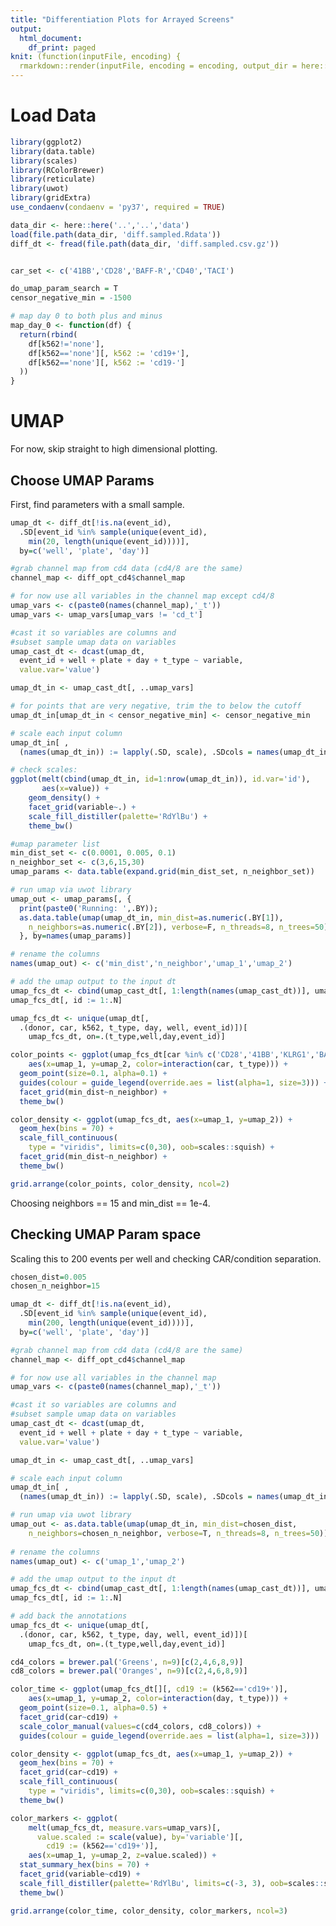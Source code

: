 ```yaml
---
title: "Differentiation Plots for Arrayed Screens"
output:
  html_document:
    df_print: paged
knit: (function(inputFile, encoding) {
  rmarkdown::render(inputFile, encoding = encoding, output_dir = here::here('..','..','html'))})
---
```


# Load Data 
```r
library(ggplot2)
library(data.table)
library(scales)
library(RColorBrewer)
library(reticulate)
library(uwot)
library(gridExtra)
use_condaenv(condaenv = 'py37', required = TRUE)

data_dir <- here::here('..','..','data')
load(file.path(data_dir, 'diff.sampled.Rdata'))
diff_dt <- fread(file.path(data_dir, 'diff.sampled.csv.gz'))


car_set <- c('41BB','CD28','BAFF-R','CD40','TACI')

do_umap_param_search = T
censor_negative_min = -1500

# map day 0 to both plus and minus
map_day_0 <- function(df) {
  return(rbind(
    df[k562!='none'],
    df[k562=='none'][, k562 := 'cd19+'],
    df[k562=='none'][, k562 := 'cd19-']
  ))
}
```

# UMAP


For now, skip straight to high dimensional plotting.

## Choose UMAP Params

First, find parameters with a small sample.
```r
umap_dt <- diff_dt[!is.na(event_id), 
  .SD[event_id %in% sample(unique(event_id), 
    min(20, length(unique(event_id))))],
  by=c('well', 'plate', 'day')]

#grab channel map from cd4 data (cd4/8 are the same)
channel_map <- diff_opt_cd4$channel_map

# for now use all variables in the channel map except cd4/8
umap_vars <- c(paste0(names(channel_map),'_t'))
umap_vars <- umap_vars[umap_vars != 'cd_t']

#cast it so variables are columns and
#subset sample umap data on variables
umap_cast_dt <- dcast(umap_dt, 
  event_id + well + plate + day + t_type ~ variable, 
  value.var='value')

umap_dt_in <- umap_cast_dt[, ..umap_vars]

# for points that are very negative, trim the to below the cutoff
umap_dt_in[umap_dt_in < censor_negative_min] <- censor_negative_min

# scale each input column
umap_dt_in[ , 
  (names(umap_dt_in)) := lapply(.SD, scale), .SDcols = names(umap_dt_in)]

# check scales:
ggplot(melt(cbind(umap_dt_in, id=1:nrow(umap_dt_in)), id.var='id'), 
       aes(x=value)) +
    geom_density() +
    facet_grid(variable~.) +
    scale_fill_distiller(palette='RdYlBu') +
    theme_bw()

#umap parameter list
min_dist_set <- c(0.0001, 0.005, 0.1)
n_neighbor_set <- c(3,6,15,30)
umap_params <- data.table(expand.grid(min_dist_set, n_neighbor_set))

# run umap via uwot library
umap_out <- umap_params[, {
  print(paste0('Running: ',.BY)); 
  as.data.table(umap(umap_dt_in, min_dist=as.numeric(.BY[1]),
    n_neighbors=as.numeric(.BY[2]), verbose=F, n_threads=8, n_trees=50))
  }, by=names(umap_params)]

# rename the columns
names(umap_out) <- c('min_dist','n_neighbor','umap_1','umap_2')

# add the umap output to the input dt
umap_fcs_dt <- cbind(umap_cast_dt[, 1:length(names(umap_cast_dt))], umap_out)
umap_fcs_dt[, id := 1:.N]

umap_fcs_dt <- unique(umap_dt[, 
  .(donor, car, k562, t_type, day, well, event_id)])[
    umap_fcs_dt, on=.(t_type,well,day,event_id)]
```

```r
color_points <- ggplot(umap_fcs_dt[car %in% c('CD28','41BB','KLRG1','BAFF-R','Zeta')], 
    aes(x=umap_1, y=umap_2, color=interaction(car, t_type))) +
  geom_point(size=0.1, alpha=0.1) + 
  guides(colour = guide_legend(override.aes = list(alpha=1, size=3))) +
  facet_grid(min_dist~n_neighbor) +
  theme_bw()

color_density <- ggplot(umap_fcs_dt, aes(x=umap_1, y=umap_2)) +
  geom_hex(bins = 70) +
  scale_fill_continuous(
    type = "viridis", limits=c(0,30), oob=scales::squish) +
  facet_grid(min_dist~n_neighbor) +
  theme_bw()

grid.arrange(color_points, color_density, ncol=2)
```

Choosing neighbors == 15 and min_dist == 1e-4. 

## Checking UMAP Param space

Scaling this to 200 events per well and checking CAR/condition separation.

```r
chosen_dist=0.005
chosen_n_neighbor=15

umap_dt <- diff_dt[!is.na(event_id), 
  .SD[event_id %in% sample(unique(event_id), 
    min(200, length(unique(event_id))))],
  by=c('well', 'plate', 'day')]

#grab channel map from cd4 data (cd4/8 are the same)
channel_map <- diff_opt_cd4$channel_map

# for now use all variables in the channel map
umap_vars <- c(paste0(names(channel_map),'_t'))

#cast it so variables are columns and
#subset sample umap data on variables
umap_cast_dt <- dcast(umap_dt, 
  event_id + well + plate + day + t_type ~ variable, 
  value.var='value')

umap_dt_in <- umap_cast_dt[, ..umap_vars]

# scale each input column
umap_dt_in[ , 
  (names(umap_dt_in)) := lapply(.SD, scale), .SDcols = names(umap_dt_in)]

# run umap via uwot library
umap_out <- as.data.table(umap(umap_dt_in, min_dist=chosen_dist,
    n_neighbors=chosen_n_neighbor, verbose=T, n_threads=8, n_trees=50))
  
# rename the columns
names(umap_out) <- c('umap_1','umap_2')

# add the umap output to the input dt
umap_fcs_dt <- cbind(umap_cast_dt[, 1:length(names(umap_cast_dt))], umap_out)
umap_fcs_dt[, id := 1:.N]

# add back the annotations
umap_fcs_dt <- unique(umap_dt[, 
  .(donor, car, k562, t_type, day, well, event_id)])[
    umap_fcs_dt, on=.(t_type,well,day,event_id)]
```

```r
cd4_colors = brewer.pal('Greens', n=9)[c(2,4,6,8,9)]
cd8_colors = brewer.pal('Oranges', n=9)[c(2,4,6,8,9)]

color_time <- ggplot(umap_fcs_dt[][, cd19 := (k562=='cd19+')], 
    aes(x=umap_1, y=umap_2, color=interaction(day, t_type))) +
  geom_point(size=0.1, alpha=0.5) +
  facet_grid(car~cd19) +
  scale_color_manual(values=c(cd4_colors, cd8_colors)) +
  guides(colour = guide_legend(override.aes = list(alpha=1, size=3)))

color_density <- ggplot(umap_fcs_dt, aes(x=umap_1, y=umap_2)) +
  geom_hex(bins = 70) +
  facet_grid(car~cd19) +
  scale_fill_continuous(
    type = "viridis", limits=c(0,30), oob=scales::squish) +
  theme_bw()

color_markers <- ggplot(
    melt(umap_fcs_dt, measure.vars=umap_vars)[, 
      value.scaled := scale(value), by='variable'][,
        cd19 := (k562=='cd19+')], 
    aes(x=umap_1, y=umap_2, z=value.scaled)) +
  stat_summary_hex(bins = 70) +
  facet_grid(variable~cd19) +
  scale_fill_distiller(palette='RdYlBu', limits=c(-3, 3), oob=scales::squish) +
  theme_bw()

grid.arrange(color_time, color_density, color_markers, ncol=3)
```


